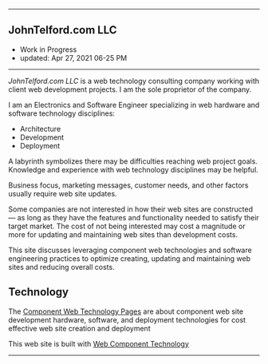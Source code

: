 
***

## JohnTelford.com LLC
- Work in Progress
- updated: Apr 27, 2021 06-25 PM

***

*JohnTelford.com LLC* is a web technology consulting company working with client  web development projects. I am the sole proprietor of the company.

I am an Electronics and Software Engineer specializing in web hardware and software technology disciplines:

- Architecture
- Development
- Deployment

A labyrinth symbolizes  there may be difficulties  reaching  web  project goals. Knowledge and experience with web technology disciplines  may be helpful.

Business focus, marketing messages, customer needs, and other factors usually  require  web site updates.

Some companies are not interested in how their web sites are constructed — as long as they have the features and functionality needed to satisfy their target market. The cost of not being interested may cost a magnitude or more for updating and maintaining  web sites than development costs.

This site discusses leveraging component web  technologies and software engineering practices to optimize creating, updating and maintaining web sites and reducing overall costs.



## Technology

The [Component Web Technology Pages](compwebtechpages) are about component web site development hardware, software, and deployment technologies for cost effective web site creation and deployment

This web site is built with [Web Component Technology](webcomptech)

***


